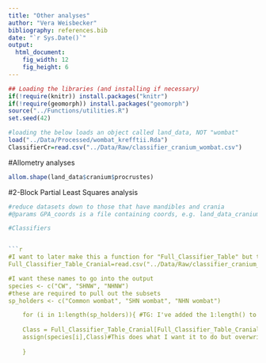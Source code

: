 ```yaml
---
title: "Other analyses"
author: "Vera Weisbecker"
bibliography: references.bib
date: "`r Sys.Date()`"
output:
  html_document:
    fig_width: 12
    fig_height: 6
---
```


```r
## Loading the libraries (and installing if necessary)
if(!require(knitr)) install.packages("knitr")
if(!require(geomorph)) install.packages("geomorph")
source("../Functions/utilities.R")
set.seed(42)

#loading the below loads an object called land_data, NOT "wombat"
load("../Data/Processed/wombat_krefftii.Rda")
ClassifierCr=read.csv("../Data/Raw/classifier_cranium_wombat.csv")
```

#Allometry analyses

```r

allom.shape(land_data$cranium$procrustes)

```
#2-Block Partial Least Squares analysis
```r


#reduce datasets down to those that have mandibles and crania
#@params GPA_coords is a file containing coords, e.g. land_data_cranium

#Classifiers


```r
#I want to later make this a function for "Full_Classifier_Table" but this was to help me figure out if the code works in principle
Full_Classifier_Table_Cranial=read.csv("../Data/Raw/classifier_cranium_wombat.csv")

#I want these names to go into the output
species <- c("CW", "SHNW", "NHNW")
#these are required to pull out the subsets
sp_holders <- c("Common wombat", "SHN wombat", "NHN wombat")

    for (i in 1:length(sp_holders)){ #TG: I've added the 1:length() to go through the sequence
      
    Class = Full_Classifier_Table_Cranial[Full_Classifier_Table_Cranial$Species == sp_holders[i],]
    assign(species[i],Class)#This does what I want it to do but overwrites the Class so only the last run is saved.
    
    }



```
